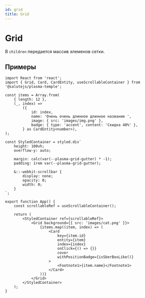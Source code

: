 ```yaml
---
id: grid
title: Grid
---
```



# Grid
<Description name="Grid" />
<PropsTable name="Grid" />
<StorybookLink name="Grid" />

В `children` передается массив элеменов сетки.

## Примеры

```tsx
import React from 'react';
import { Grid, Card, CardEntity, useScrollableContainer } from '@salutejs/plasma-temple';

const items = Array.from(
    { length: 12 },
    (_, index) =>
        ({
            id: index,
            name: 'Очень очень длинное длинное название ',
            image: { src: 'images/img.png' },
            badge: { type: 'accent', content: 'Скидка 40%' },
        } as CardEntity<number>),
);

const StyledContainer = styled.div`
    height: 100vh;
    overflow-y: auto;

    margin: calc(var(--plasma-grid-gutter) * -1);
    padding: 1rem var(--plasma-grid-gutter);

    &::-webkit-scrollbar {
        display: none;
        opacity: 0;
        width: 0;
    }
`;

export function App() {
    const scrollableRef = useScrollableContainer();

    return (
        <StyledContainer ref={scrollableRef}>
            <Grid background={{ src: 'images/cat.png' }}>
                {items.map((item, index) => (
                    <Card
                        key={item.id}
                        entity={item}
                        index={index}
                        onClick={() => {}}
                        cover
                        withPositionBadge={isSberBoxLike()}
                    >
                        <Footnote1>{item.name}</Footnote1>
                    </Card>
                ))}
            </Grid>
        </StyledContainer>
    );
}
```
